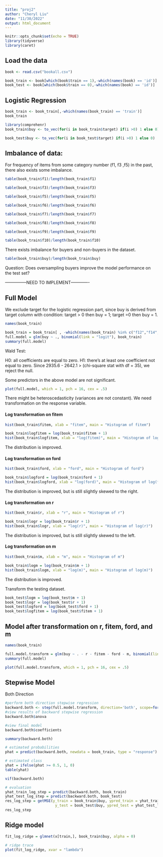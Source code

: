 ```yaml
---
title: "proj2"
author: "Cheryl Liu"
date: "11/30/2022"
output: html_document
---
```


```r
knitr::opts_chunk$set(echo = TRUE)
library(tidyverse)
library(caret)
```

## Load the data

```r
book <- read.csv("bookall.csv")
```

```r
book_train <- book[which(book$train == 1),-which(names(book) == 'id')]
book_test <- book[which(book$train == 0),-which(names(book) == 'id')]
```

## Logistic Regression
```r
book_train <- book_train[,-which(names(book_train) == 'train')]
book_train
```

```r
library(comprehenr)
book_train$buy <- to_vec(for(i in book_train$target) if(i >0) 1 else 0)
```

```r
book_test$buy <- to_vec(for(i in book_test$target) if(i >0) 1 else 0)
```

## Imbalance of data:

For frequency of items from some category number (f1, f3 ,f5) in the
past, there also exists some imbalance.


```r
table(book_train$f1)/length(book_train$f1)
```

```r
table(book_train$f3)/length(book_train$f3)
```


```r
table(book_train$f5)/length(book_train$f5)
```


```r
table(book_train$f6)/length(book_train$f6)
```

```r
table(book_train$f7)/length(book_train$f7)
```

```r
table(book_train$f8)/length(book_train$f8)
```

```r
table(book_train$f9)/length(book_train$f9)
```

```r
table(book_train$f10)/length(book_train$f10)
```
There exists imbalance for buyers and non-buyers in the dataset.
```r
table(book_train$buy)/length(book_train$buy)
```

Question: Does oversampling buyers improve the model performance on the test set?

---------------NEED TO IMPLEMENT-------------













## Full Model

We exclude target for the logistic regression part, since buy is derived from target column with condition: target > 0 then buy = 1; target =0 then buy = 1.

```r
names(book_train)
```


```r
book_train = book_train[ , -which(names(book_train) %in% c("f12","f14", "f17" ,  "f19"  , "f20" , "f21" , "f22"  ,  "f23" , "f26" , "f27" ,  "f30"  ,"f31", "f35"  ,  "f36"   , "f37"   , "f38"  ,  "f39"   , "f40" ,"m30"   , "m31"  ,  "m35"  ,  "m36"   , "m37"  ,  "m38"  ,  "m39" ,   "m40" ,   "m41",    "m44"   , "m50"   , "m99" ,"target" ))]
full.model = glm(buy ~ ., binomial(link = "logit"), book_train)
summary(full.model)
```
Wald Test:

H0: all coefficients are equal to zero.
H1: there's at least one coefficient not equal to zero.
Since 2935.6 - 2642.1 > (chi-square stat with df = 35), we reject the null.

Some predictors in the above model are not significant. 

```r
plot(full.model, which = 1, pch = 16, cex = .5)
```
There might be heteroscedasticity (variances are not constant). We need transformation on the response variable.

#### Log transformation on fitem
```r
hist(book_train$fitem, xlab = "fitem", main = "Histogram of fitem")
```

```r
book_train$logfitem = log(book_train$fitem + 1)
hist(book_train$logfitem, xlab = "log(fitem)", main = "Histogram of log(fitem)")
```
The distribution is improved.


#### Log transformation on ford
```r
hist(book_train$ford, xlab = "ford", main = "Histogram of ford")
```

```r
book_train$logford = log(book_train$ford + 1)
hist(book_train$logford, xlab = "log(ford)", main = "Histogram of log(ford)")
```

The distribution is improved, but is still slightly skewed to the right.

#### Log transformation on r
```r
hist(book_train$r, xlab = "r", main = "Histogram of r")
```


```r
book_train$logr = log(book_train$r + 1)
hist(book_train$logr, xlab = "log(r)", main = "Histogram of log(r)")
```
The distribution is improved, but is still slightly skewed to the left.





#### Log transformation on m

```r
hist(book_train$m, xlab = "m", main = "Histogram of m")
```


```r
book_train$logm = log(book_train$m + 1)
hist(book_train$logm, xlab = "log(m)", main = "Histogram of log(m)")
```
The distribution is improved.

Transform the testing dataset.
```r
book_test$logm = log(book_test$m + 1)
book_test$logr = log(book_test$r + 1)
book_test$logford = log(book_test$ford + 1)
book_test$logfitem = log(book_test$fitem + 1)
```


## Model after transformation on r, fitem, ford, and m
```r
names(book_train)
```


```r
full.model.transform = glm(buy ~ . - r - fitem - ford - m, binomial(link = "logit"), book_train)
summary(full.model)
```
```r
plot(full.model.transform, which = 1, pch = 16, cex = .5)
```






## Stepwise Model

Both Direction
```r
#perform both direction stepwise regression
backward.both <- step(full.model.transform, direction='both', scope=formula(full.model), trace=0)
#view results of backward stepwise regression
backward.both$anova
```


```r
#view final model
backward.both$coefficients
```


```r
summary(backward.both)
```

```r
# estimated probabilities
phat = predict(backward.both, newdata = book_train, type = "response")
```

```r
# estimated class
yhat = ifelse(phat >= 0.5, 1, 0)
table(yhat)
```

```r
vif(backward.both)
```


```r
# evaluation
yhat_train_log_step = predict(backward.both, book_train)
yhat_test_log_step = predict(backward.both, book_test)
res_log_step = getMSE(y_train = book_train$buy, ypred_train = yhat_train_log_step, 
                       y_test = book_test$buy, ypred_test = yhat_test_log_step)
res_log_step
```


## Ridge model
```r
fit_log_ridge = glmnet(x[train,], book_train$buy, alpha = 0)

# ridge trace
plot(fit_log_ridge, xvar = "lambda")
```
















